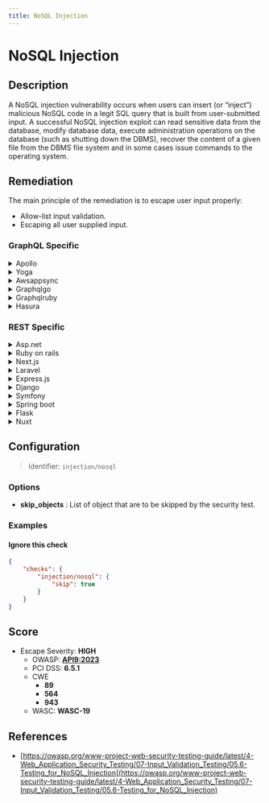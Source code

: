 ```yaml
---
title: NoSQL Injection
---
```


# NoSQL Injection

## Description

A NoSQL injection vulnerability occurs when users can insert (or “inject”) malicious NoSQL code in a legit SQL query that is built from user-submitted input.
A successful NoSQL injection exploit can read sensitive data from the database, modify database data, execute administration operations on the database (such as shutting down the DBMS), recover the content of a given file from the DBMS file system and in some cases issue commands to the operating system.


## Remediation

The main principle of the remediation is to escape user input properly:
- Allow-list input validation.
- Escaping all user supplied input.



### GraphQL Specific

<details>
    <summary>Apollo</summary>

To prevent NoSQL injection in Apollo, validate and sanitize all user inputs. Use parameterized queries or the graphql-tools library to create a schema that defines how data can be queried and mutated.

</details>

<details>
    <summary>Yoga</summary>

In Yoga, ensure that all inputs are validated against the schema and use parameterized queries to avoid direct injection of user input into database queries.

</details>

<details>
    <summary>Awsappsync</summary>

For AWS AppSync, use AWS WAF to apply web filtering rules that block common injection patterns. Also, leverage VTL resolvers to sanitize and validate input arguments.

</details>

<details>
    <summary>Graphqlgo</summary>

In GraphQL Go, use the graphql-go library to define your schema with strong types and input validation to prevent NoSQL injections.

</details>

<details>
    <summary>Graphqlruby</summary>

For GraphQL Ruby, use the built-in input object types with argument validation to ensure that all user input is properly sanitized before hitting the database.

</details>

<details>
    <summary>Hasura</summary>

With Hasura, use permission rules to restrict access and validate inputs using check constraints or custom business logic in actions or remote schemas.

</details>


### REST Specific

<details>
    <summary>Asp.net</summary>

In ASP.NET, use parameterized queries with Entity Framework or ADO.NET to prevent NoSQL injection. Validate all user inputs using Data Annotations or custom validation logic.

</details>

<details>
    <summary>Ruby on rails</summary>

In Ruby on Rails, use Active Record query methods that are designed to prevent SQL injection, such as `where`, `find_by`, and `find`. Always sanitize inputs using Rails validators.

</details>

<details>
    <summary>Next.js</summary>

For Next.js API routes, use prepared statements with libraries like `pg` for PostgreSQL to prevent NoSQL injection. Validate and sanitize inputs using a library like `joi` or `express-validator`.

</details>

<details>
    <summary>Laravel</summary>

In Laravel, use Eloquent ORM or the query builder with parameter binding to protect against NoSQL injection. Validate requests using Laravel's built-in validation features.

</details>

<details>
    <summary>Express.js</summary>

With Express.js, use middleware like `express-validator` to validate and sanitize input data. Use parameterized queries with your database client to prevent NoSQL injection.

</details>

<details>
    <summary>Django</summary>

In Django, use the ORM's built-in filtering methods to prevent NoSQL injection. Always validate user input using Django forms or serializers.

</details>

<details>
    <summary>Symfony</summary>

For Symfony, use Doctrine's parameterized queries to prevent NoSQL injection. Validate and sanitize input data using Symfony's form and validation components.

</details>

<details>
    <summary>Spring boot</summary>

In Spring Boot, use JPA repositories with parameterized methods to prevent NoSQL injection. Apply validation annotations on your DTOs to ensure input data is valid.

</details>

<details>
    <summary>Flask</summary>

In Flask, use SQLAlchemy with parameterized queries to prevent NoSQL injection. Validate input using libraries like WTForms or Marshmallow.

</details>

<details>
    <summary>Nuxt</summary>

For Nuxt.js with serverMiddleware, use parameterized queries with your database client and validate inputs using libraries like `validator` or `joi`.

</details>

## Configuration

> Identifier: `injection/nosql`

### Options

- **skip_objects** : List of object that are to be skipped by the security test.
  



### Examples



#### Ignore this check

```json
{
    "checks": {
        "injection/nosql": {
            "skip": true
        }
    }
}
```




## Score

- Escape Severity: **<span className="high-severity">HIGH</span>**
  - OWASP: **[API9:2023](https://github.com/OWASP/API-Security/blob/master/editions/2023/en/0xa9-improper-inventory-management.md)**
  - PCI DSS: **6.5.1**
  - CWE
    - **89**
    - **564**
    - **943**
  - WASC: **WASC-19**
  
  






## References

- [https://owasp.org/www-project-web-security-testing-guide/latest/4-Web_Application_Security_Testing/07-Input_Validation_Testing/05.6-Testing_for_NoSQL_Injection](https://owasp.org/www-project-web-security-testing-guide/latest/4-Web_Application_Security_Testing/07-Input_Validation_Testing/05.6-Testing_for_NoSQL_Injection)
  